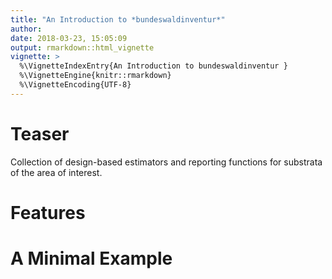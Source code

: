 ```yaml
---
title: "An Introduction to *bundeswaldinventur*"
author: 
date: 2018-03-23, 15:05:09
output: rmarkdown::html_vignette
vignette: >
  %\VignetteIndexEntry{An Introduction to bundeswaldinventur }
  %\VignetteEngine{knitr::rmarkdown}
  %\VignetteEncoding{UTF-8}
---
```


# Teaser
Collection of design-based estimators and reporting
functions for substrata of the area of interest. 

# Features
 

# A Minimal Example
